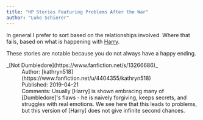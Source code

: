 ```yaml
---
title: "HP Stories Featuring Problems After the War"
author: "Luke Schierer"
---
```


In general I prefer to sort based on the relationships involved.  Where
that fails, based on what is happening with [Harry].

These stories are notable because you do not always have a happy ending.

<dl>
    <dt>_[Not Dumbledore](https://www.fanfiction.net/s/13266686)_</dt>
    <dd>Author: [kathryn518](https://www.fanfiction.net/u/4404355/kathryn518)</dd>
    <dd>Published: 2019-04-21</dd>
    <dd>Comments: Usually [Harry] is shown embracing many of [Dumbledore]'s
        flaws - he is naively forgiving, keeps secrets, and struggles with
        real emotions.  We see here that this leads to problems, but this
        version of [Harry] does not give infinite second chances.</dd>


</dl>

[Harry]: </harrypedia/people/potter/harry_james>

[Dumbledore]: </harrypedia/people/dumbledore/albus_percival_wulfric_brian>